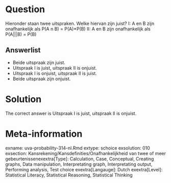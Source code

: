Question
========

Hieronder staan twee uitspraken. Welke hiervan zijn juist?
I: A en B zijn onafhankelijk als P(A n B) = P(A)*P(B)
II: A en B zijn onafhankelijk als P(A|||B) = P(B) 

Answerlist
----------
* Beide uitspraak zijn juist.
* Uitspraak I is juist, uitspraak II is onjuist.
* Uitspraak I is onjuist, uitspraak II is juist.
* Beide uitspraak zijn onjuist.

Solution
========

The correct answer is  Uitspraak I is juist, uitspraak II is onjuist. 

Meta-information
================
exname: uva-probability-314-nl.Rmd 
extype: schoice 
exsolution: 010 
exsection: Kansrekening/Kansdefinities/Onafhankelijkheid van twee of meer gebeurtenissenexextra[Type]: Calculation, Case, Conceptual, Creating graphs, Data manipulation, Interpretating graph, Interpretating output, Performing analysis, Test choice 
exextra[Langauge]: Dutch 
exextra[Level]: Statistical Literacy, Statistical Reasoning, Statistical Thinking 
